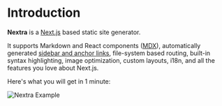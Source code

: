 
# Introduction

**Nextra** is a [Next.js](https://nextjs.org) based static site generator.

It supports Markdown and React components ([MDX](/features/mdx)), automatically generated [sidebar and anchor links](/get-started#sidebar-and-anchor-links), file-system based routing, built-in syntax highlighting, image optimization, custom layouts, i18n, and all the features you love about Next.js.

Here's what you will get in 1 minute:

<Bleed>![Nextra Example](../public/demo.png)</Bleed>
